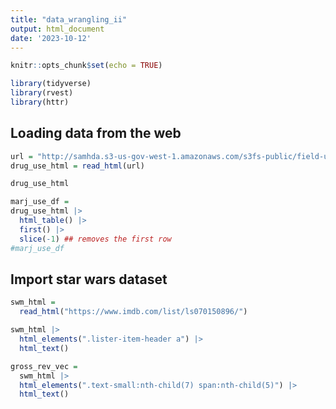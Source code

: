 ```yaml
---
title: "data_wrangling_ii"
output: html_document
date: '2023-10-12'
---
```


```r
knitr::opts_chunk$set(echo = TRUE)
```

```r
library(tidyverse)
library(rvest)
library(httr)
```

## Loading data from the web 

```r
url = "http://samhda.s3-us-gov-west-1.amazonaws.com/s3fs-public/field-uploads/2k15StateFiles/NSDUHsaeShortTermCHG2015.htm"
drug_use_html = read_html(url)

drug_use_html

marj_use_df = 
drug_use_html |>
  html_table() |> 
  first() |> 
  slice(-1) ## removes the first row 
#marj_use_df
```

## Import star wars dataset 

```r
swm_html = 
  read_html("https://www.imdb.com/list/ls070150896/")
```

```r
swm_html |> 
  html_elements(".lister-item-header a") |> 
  html_text()

gross_rev_vec = 
  swm_html |>
  html_elements(".text-small:nth-child(7) span:nth-child(5)") |>
  html_text()


```

